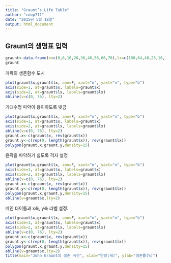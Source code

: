 ```yaml
---
title: "Graunt’s Life Table"
author: "coop711"
date: "2015년 5월 18일"
output: html_document
---
```


Graunt의 생명표 입력
--------------------

```r
graunt<-data.frame(x=c(0,6,16,26,36,46,56,66,76),lx=c(100,64,40,25,16,10,6,3,1))
graunt
```

개략의 생존함수 도시

```r
plot(graunt$x,graunt$lx, ann=F, xaxt="n", yaxt="n", type="b")
axis(side=1, at=graunt$x, labels=graunt$x)
axis(side=2, at=graunt$lx, labels=graunt$lx)
abline(v=c(0, 76), lty=2)
```

기대수명 파악이 용이하도록 빗금 

```r
plot(graunt$x,graunt$lx, ann=F, xaxt="n", yaxt="n", type="b")
axis(side=1, at=graunt$x, labels=graunt$x)
axis(side=2, at=graunt$lx, labels=graunt$lx)
abline(v=c(0, 76), lty=2)
graunt.x<-c(graunt$x, rev(graunt$x))
graunt.y<-c(rep(0, length(graunt$x)), rev(graunt$lx))
polygon(graunt.x,graunt.y,density=15)
```

윤곽을 파악하기 쉽도록 격자 설정

```r
plot(graunt$x,graunt$lx, ann=F, xaxt="n", yaxt="n", type="b")
axis(side=1, at=graunt$x, labels=graunt$x)
axis(side=2, at=graunt$lx, labels=graunt$lx)
abline(v=c(0, 76), lty=2)
graunt.x<-c(graunt$x, rev(graunt$x))
graunt.y<-c(rep(0, length(graunt$x)), rev(graunt$lx))
polygon(graunt.x,graunt.y,density=15)
abline(v=graunt$x,lty=2)
```

메인 타이틀과 x축, y축 라벨 설정.

```r
plot(graunt$x,graunt$lx, ann=F, xaxt="n", yaxt="n", type="b")
axis(side=1, at=graunt$x, labels=graunt$x)
axis(side=2, at=graunt$lx, labels=graunt$lx)
abline(v=c(0, 76), lty=2)
graunt.x<-c(graunt$x, rev(graunt$x))
graunt.y<-c(rep(0, length(graunt$x)), rev(graunt$lx))
polygon(graunt.x,graunt.y,density=15)
abline(v=graunt$x,lty=2)
title(main="John Graunt의 생존 곡선", xlab="연령(세)", ylab="생존률(%)")
```
